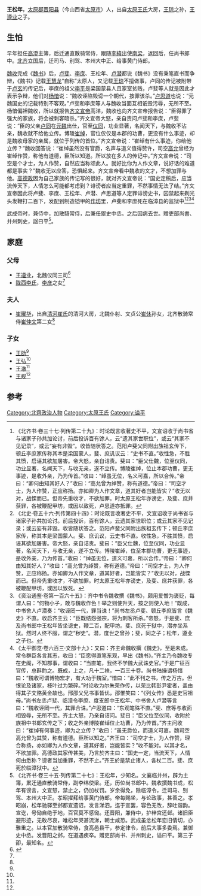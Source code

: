 '''王松年'''，[[太原郡|太原郡]][[晋阳县|晋阳县]]（今山西省[[太原市|太原市]]）人，出自[[太原王氏|太原王氏]]大房，[[王琼_(北魏)|王琼]]之孙，[[王遵业|王遵业]]之子。

==生怕==
早年担任[[高澄|高澄]]主簿，后迁通直散骑常侍，跟随[[李纬_(东魏)|李緯]]出使[[南梁|南梁]]，返回后，任尚书郎中。[[北齐|北齐]]立国后，迁司马、别驾、本州大中正、给事黄门侍郎。

[[魏收|魏收]]完成《[[魏书|魏书]]》后，[[卢斐|卢斐]]、[[李庶_(北朝)|李庶]]、王松年、[[卢潜|卢潜]]都说《魏书》没有秉笔直书而争辩，《魏书》记载[[王慧龙|王慧龙]]“自称”太原人，又记载[[王琼_(北魏)|王琼]]不擅做事，卢同的传记被附带于[[卢玄|卢玄]]的传记后，李庶的祖父[[李平_(北魏)|李平]]是梁国蒙县人且家室贫贱，卢斐等人就是因此才表示争辩，他们对[[杨愔|杨愔]]说：“魏收诬陷毁谤一个朝代，按罪该杀。”[[卢思道|卢思道]]也说：“元魏国史的记载特别不客观。”卢斐和李庶等人与魏收当面互相诋毁污辱，无所不至。杨愔偏袒魏收，所以就报告[[齐文宣帝|齐文宣帝]]高洋，魏收也向齐文宣帝报告说：“臣得罪了强大的家族，将会被刺客暗杀。”齐文宣帝大怒，亲自责问卢斐和李庶，卢斐说：“臣的父亲[[卢同_(北魏)|卢同]]在[[元魏|元魏]]出仕，官至[[仪同|仪同]]，功业显著，名闻天下，与魏收不沾亲，魏收就不给他立传。博陵[[崔绰|崔绰]]，官位仅仅是本郡的功曹，更没有什么事迹，却是魏收母家的亲属，就位于列传的首位。”齐文宣帝说：“崔绰有什么事迹，你给他立传？”魏收回答说：“崔绰虽然没有官爵，名声与道义值得赞许，司空[[高允|高允]]曾经为崔绰作赞，称他有道德，臣所以知道。所以放在多人的传记中。”齐文宣帝说：“司空是个才士，为人作赞，自然应当称颂此人。就好比你为人作文章，说好话的难道都是事实？”魏收无以应答，恐惧起来。齐文宣帝看中魏收的文才，不想加罪与他。[[高德政|高德政]]因为自己家族的传记写的很好，就对齐文宣帝说：“国史定稿后，应当流传天下，人情怎么可能都考虑到？诽谤者应当定重罪，不然事情无法了结。”齐文宣帝因此将卢斐、李庶、王松年、卢潜、卢思道等人定罪诽谤史书，囚禁起来剃光头发鞭打二百下，发配到制造铠甲的[[作坊|作坊]]里，卢斐和李庶死在临漳县的监狱中<ref>《北齐书·卷三十七·列传第二十九》：时论既言收著史不平，文宣诏收于尚书省与诸家子孙共加论讨，前后投诉百有馀人，云“遗其家世职位”，或云“其家不见记录”，或云“妄有非毁”。收皆随状答之。范阳卢斐父同附出族祖玄传下，顿丘李庶家传称其本是梁国蒙人，斐、庶讥议云：“史书不直。”收性急，不胜其愤，启诬其欲加屠害。帝大怒，亲自诘责。斐曰：“臣父仕魏，位至仪同，功业显著，名闻天下，与收无亲，遂不立传。博陵崔绰，位止本郡功曹，更无事迹，是收外亲，乃为传首。”收曰：“绰虽无位，名义可嘉，所以合传。”帝曰：“卿何由知其好人？”收曰：“高允曾为绰赞，称有道德。”帝曰：“司空才士，为人作赞，正应称扬。亦如卿为人作文章，道其好者岂能皆实？”收无以对，战慄而已。但帝先重收才，不欲加罪。时太原王松年亦谤史，及斐、庶并获罪，各被鞭配甲坊，或因以致死，卢思道亦抵罪。</ref><ref>《北史·卷五十六·列传第四十四》：时论既言收著史不平，文宣诏收于尚书省与诸家子孙共加论讨。前后投诉，百有馀人，云遗其家世职位；或云其家不见记录；或云妄有非毁。收皆随状答之。范阳卢斐父同附出族祖玄传下；顿丘李庶家传，称其本是梁国蒙人。斐、庶讥议，云史书不直。收性急，不胜其愤，启诬其欲加屠害。帝大怒，亲自诘责。斐曰：“臣父仕魏，位至仪同，功业显著，名闻天下，与收无亲，遂不立传。博陵崔绰，位至本郡功曹，更无事迹，是收外亲，乃为传首。”收曰：“绰虽无位，道义可嘉，所以合传。”帝曰：“卿何由知其好人？”收曰：“高允曾为绰赞，称有道德。”帝曰：“司空才士，为人作赞，正应称扬。亦如卿为人作文章，道其好者，岂能皆实？”收无以对，战慄而已。但帝先重收才，不欲加罪。时太原王松年亦谤史，及斐、庶并获罪，各被鞭配甲坊，或因以致死。</ref><ref>《资治通鉴·卷第一百六十五》：齐中书令魏收撰《魏书》，颇用爱憎为褒贬，每谓人曰：“何物小子，敢与魏收作色！举之则使升天，按之则使入地！”既成，中书舍人卢潜奏：“收诬罔一代，罪当诛！”尚书左丞卢斐、顿丘李庶皆言《魏史》不直。收启齐主云：“臣既结怨强宗，将为刺客所杀。”帝怒，于是斐、庶及尚书郎中王松年皆坐谤史，鞭二百，配甲坊。斐、庶死于狱中，潜亦坐系狱。然时人终不服，谓之“秽史”。潜，度世之曾孙；斐，同之子；松年，遵业之子也。</ref><ref>《太平御览·卷六百三·文部十九》：又曰：齐主命魏收撰《魏史》，至是未成。常令群臣各言其志，收曰：“臣愿得直笔东观，早出《魏书》。”齐主乃令魏收专在史阁，不知郡事，谓收曰：“当直笔，我终不学魏大武诛史官。”于是广征百官传，总斟酌之。既成，上之，凡十二袟，一百三十卷。尚书陆操谓杨愔曰：“魏收可谓博物宏才，有大功于魏室。”愔曰：“此不刊之书，传之万古。但恨论及诸家，枝叶过为繁碎。”时论收为尔朱荣作传，以荣比韩彭尹霍者，盖由得其子文赂黄金故也。邢邵父兄书事皆优，邵惟笑曰：“《列女传》悉是史官祖母。”尚书左丞卢斐、临漳令李庶、度支郎中王松年、中书舍人卢潜等言曰：“魏收诬罔一代，其罪合诛。”卢思道曰：“东观笔殊不直。”斐、庶等与收面相毁辱，无所不至。齐主大怒，乃亲自诘问。斐曰：“臣父位至仪同，收附於族祖中书郎玄传之下；收之外亲博陵崔绰位止功曹，乃为传首。”齐主问收曰：“崔绰有何事迹，卿为之立传？”收曰：“虽无爵位，而道义可嘉。魏司空高允曾为其赞，称有道德。臣所以知之。”齐王曰：“司空才士，为人作赞，理合称扬，亦如卿为人作文章，道其好者，岂能皆实？”收不能对。以其才名，不欲加罪。高德政其家传甚美，乃言於齐主曰：“国史一定，当流天下，人情何由悉称？谤者当加重罪，不然不止。”齐王於是禁止诸人，各杖二百。斐、庶死於临漳狱中。</ref>

武成帝时，兼侍中，加散騎常侍，后兼任禦史中丞。之后因病去世。贈吏部尚書、并州刺史，諡曰平<ref>《北齐书·卷三十五·列传第二十七》：王松年，少知名。文襄临并州，辟为主簿，累迁通直散骑常侍，副李纬使梁。还，历位尚书郎中。魏收撰魏书成，松年有谤言，文宣怒，禁止之，仍加杖罚。岁余得免，除临漳令，迁司马、别驾、本州大中正。孝昭擢拜给事黄门侍郎。帝每赐坐，与论政事，甚善之。孝昭崩，松年驰驿至邺都宣遗诏，发言涕泗，迄于宣罢，容色无改，辞吐谐韵。宣讫，号恸自绝于地，百官莫不感恸。还晋阳，兼侍中，护梓宫还邺。诸旧臣避形迹，无敢尽哀，唯松年哭甚流涕，朝士咸恐。武成虽忿松年恋旧情切，亦雅重之。以本官加散骑常侍，食高邑县干，参定律令，前后大事多委焉。兼御史中丞。发晋阳之邺，在道遇疾卒。赠吏部尚书、并州刺史，谥曰平。第三子卲，最知名。</ref>。

==家庭==
===父母===
*[[王遵业|王遵业]]，北魏仪同三司<ref name=autogenerated1>{{Cite book | author = 贾振林编著 | title = 《文化安丰》 | location =郑州 | publisher = 大象出版社  | date=2011年11月 | pages =281-282 |ISBN =978-7-5347-6898-9| accessdate = 2014-04-18 | url = | language= zh-hans| quote = }}</ref>
*[[陇西李氏|陇西李氏]]，[[李彦_(北魏)|李彦]]之女<ref name=autogenerated1 />

===夫人===
*[[崔曜华|崔曜华]]，出自[[清河崔氏|清河崔氏]]的清河大房，北魏仆射、文贞公[[崔休|崔休]]孙女，北齐散骑常侍[[崔仲文|崔仲文]]第二女<ref name=autogenerated1 />

===子女===
*[[王劭_(隋朝)|王劭]]<ref name=autogenerated1 />
*[[王弘_(隋朝)|王弘]]<ref name=autogenerated1 />
*[[王澈|王澈]]<ref name=autogenerated1 />
*[[王规|王规]]<ref name=autogenerated1 />

==参考==
{{reflist}}

[[Category:北齊政治人物|Category:北齊政治人物]]
[[Category:太原王氏|Category:太原王氏]]
[[Category:谥平|Category:谥平]]